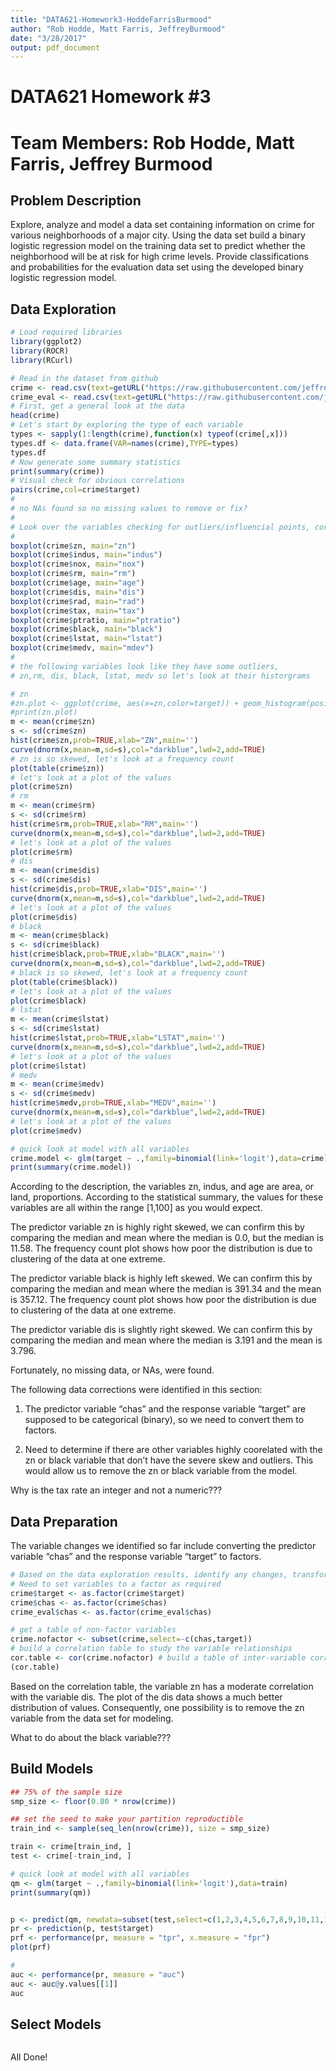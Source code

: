 ```yaml
---
title: "DATA621-Homework3-HoddeFarrisBurmood"
author: "Rob Hodde, Matt Farris, JeffreyBurmood"
date: "3/28/2017"
output: pdf_document
---
```


# DATA621 Homework #3  
  
# Team Members: Rob Hodde, Matt Farris, Jeffrey Burmood  
  
## Problem Description  
Explore, analyze and model a data set containing information on crime for various neighborhoods of a major city. Using the data set build a binary logistic regression model on the training data set to predict whether the neighborhood will be at risk for high crime levels. Provide classifications and probabilities for the evaluation data set using the developed binary logistic regression model.  
  
## Data Exploration  
  
```r
# Load required libraries
library(ggplot2)
library(ROCR)
library(RCurl)

# Read in the dataset from github
crime <- read.csv(text=getURL("https://raw.githubusercontent.com/jeffreyburmood/data621/master/Homework3/data/crime-training-data.csv"),header=TRUE,na.strings=c(" "))
crime_eval <- read.csv(text=getURL("https://raw.githubusercontent.com/jeffreyburmood/data621/master/Homework3/data/crime-evaluation-data.csv"),header=TRUE,na.strings=c(" "))
# First, get a general look at the data
head(crime)
# Let's start by exploring the type of each variable
types <- sapply(1:length(crime),function(x) typeof(crime[,x]))
types.df <- data.frame(VAR=names(crime),TYPE=types)
types.df
# Now generate some summary statistics
print(summary(crime))
# Visual check for obvious correlations
pairs(crime,col=crime$target)
#
# no NAs found so no missing values to remove or fix?
#
# Look over the variables checking for outliers/influencial points, correlation between variables, etc. using box plots.
#
boxplot(crime$zn, main="zn")
boxplot(crime$indus, main="indus")
boxplot(crime$nox, main="nox")
boxplot(crime$rm, main="rm")
boxplot(crime$age, main="age")
boxplot(crime$dis, main="dis")
boxplot(crime$rad, main="rad")
boxplot(crime$tax, main="tax")
boxplot(crime$ptratio, main="ptratio")
boxplot(crime$black, main="black")
boxplot(crime$lstat, main="lstat")
boxplot(crime$medv, main="mdev")
#
# the following variables look like they have some outliers, 
# zn,rm, dis, black, lstat, medv so let's look at their historgrams

# zn
#zn.plot <- ggplot(crime, aes(x=zn,color=target)) + geom_histogram(position="dodge",binwidth=5)
#print(zn.plot)
m <- mean(crime$zn)
s <- sd(crime$zn)
hist(crime$zn,prob=TRUE,xlab="ZN",main='')
curve(dnorm(x,mean=m,sd=s),col="darkblue",lwd=2,add=TRUE)
# zn is so skewed, let's look at a frequency count
plot(table(crime$zn))
# let's look at a plot of the values
plot(crime$zn)
# rm
m <- mean(crime$rm)
s <- sd(crime$rm)
hist(crime$rm,prob=TRUE,xlab="RM",main='')
curve(dnorm(x,mean=m,sd=s),col="darkblue",lwd=2,add=TRUE)
# let's look at a plot of the values
plot(crime$rm)
# dis
m <- mean(crime$dis)
s <- sd(crime$dis)
hist(crime$dis,prob=TRUE,xlab="DIS",main='')
curve(dnorm(x,mean=m,sd=s),col="darkblue",lwd=2,add=TRUE)
# let's look at a plot of the values
plot(crime$dis)
# black
m <- mean(crime$black)
s <- sd(crime$black)
hist(crime$black,prob=TRUE,xlab="BLACK",main='')
curve(dnorm(x,mean=m,sd=s),col="darkblue",lwd=2,add=TRUE)
# black is so skewed, let's look at a frequency count
plot(table(crime$black))
# let's look at a plot of the values
plot(crime$black)
# lstat
m <- mean(crime$lstat)
s <- sd(crime$lstat)
hist(crime$lstat,prob=TRUE,xlab="LSTAT",main='')
curve(dnorm(x,mean=m,sd=s),col="darkblue",lwd=2,add=TRUE)
# let's look at a plot of the values
plot(crime$lstat)
# medv
m <- mean(crime$medv)
s <- sd(crime$medv)
hist(crime$medv,prob=TRUE,xlab="MEDV",main='')
curve(dnorm(x,mean=m,sd=s),col="darkblue",lwd=2,add=TRUE)
# let's look at a plot of the values
plot(crime$medv)

# quick look at model with all variables
crime.model <- glm(target ~ .,family=binomial(link='logit'),data=crime)
print(summary(crime.model))


```
  
According to the description, the variables zn, indus, and age are area, or land, proportions. According to the statistical summary, the values for these variables are all within the range [1,100] as you would expect.  
  
The predictor variable zn is highly right skewed, we can confirm this by comparing the median and mean where the median is 0.0, but the median is 11.58. The frequency count plot shows how poor the distribution is due to clustering of the data at one extreme.  
  
The predictor variable black is highly left skewed. We can confirm this by comparing the median and mean where the median is 391.34 and the mean is 357.12. The frequency count plot shows how poor the distribution is due to clustering of the data at one extreme.  
  
The predictor variable dis is slightly right skewed. We can confirm this by comparing the median and mean where the median is 3.191 and the mean is 3.796.  
  
Fortunately, no missing data, or NAs, were found.  
  
The following data corrections were identified in this section:  
  
(1) The predictor variable "chas" and the response variable "target" are supposed to be categorical (binary), so we need to convert them to factors.  
  
(2) Need to determine if there are other variables highly coorelated with the zn or black variable that don't have the severe skew and outliers. This would allow us to remove the zn or black variable from the model.  
  
Why is the tax rate an integer and not a numeric???  
  
## Data Preparation  
  
The variable changes we identified so far include converting the predictor variable "chas" and the response variable "target" to factors.
  
```r
# Based on the data exploration results, identify any changes, transformations, and new or deleted variables to use for the next step of building the models.
# Need to set variables to a factor as required
crime$target <- as.factor(crime$target)
crime$chas <- as.factor(crime$chas)
crime_eval$chas <- as.factor(crime_eval$chas)

# get a table of non-factor variables
crime.nofactor <- subset(crime,select=-c(chas,target))
# build a correlation table to study the variable relationships
cor.table <- cor(crime.nofactor) # build a table of inter-variable correlation values
(cor.table)

```
  
Based on the correlation table, the variable zn has a moderate correlation with the variable dis. The plot of the dis data shows a much better distribution of values. Consequently, one possibility is to remove the zn variable from the data set for modeling.  
  
What to do about the black variable??? 
  
## Build Models  
  
```r
## 75% of the sample size
smp_size <- floor(0.80 * nrow(crime))

## set the seed to make your partition reproductible
train_ind <- sample(seq_len(nrow(crime)), size = smp_size)

train <- crime[train_ind, ]
test <- crime[-train_ind, ]

# quick look at model with all variables
qm <- glm(target ~ .,family=binomial(link='logit'),data=train)
print(summary(qm))


p <- predict(qm, newdata=subset(test,select=c(1,2,3,4,5,6,7,8,9,10,11,12,13)), type="response")
pr <- prediction(p, test$target)
prf <- performance(pr, measure = "tpr", x.measure = "fpr")
plot(prf)

#
auc <- performance(pr, measure = "auc")
auc <- auc@y.values[[1]]
auc


```
  
## Select Models  
  
```r

```
  
All Done!  
  